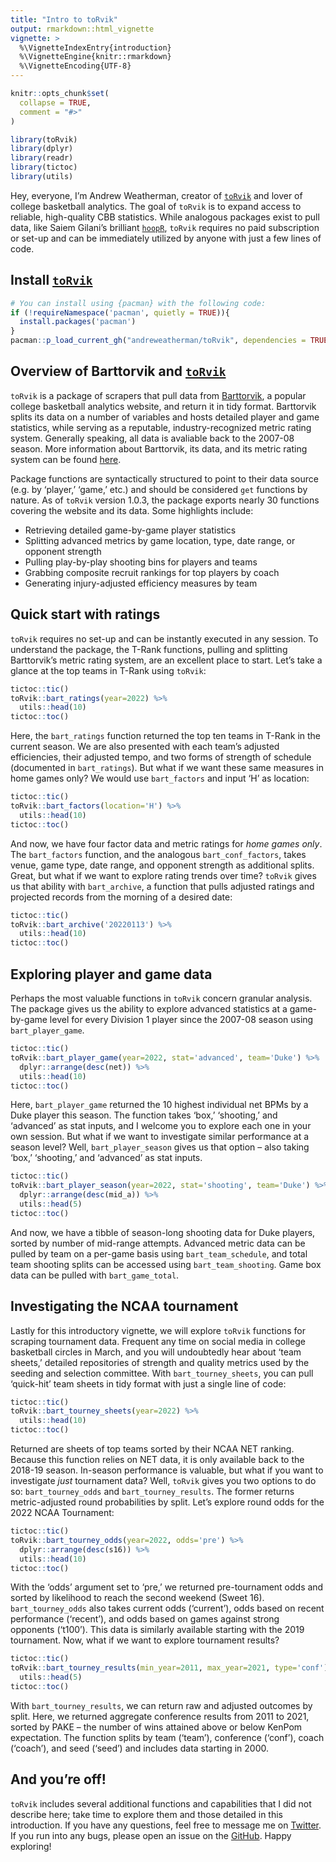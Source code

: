 ---
title: "Intro to toRvik"
output: rmarkdown::html_vignette
vignette: >
  %\VignetteIndexEntry{introduction}
  %\VignetteEngine{knitr::rmarkdown}
  %\VignetteEncoding{UTF-8}
---

```{r, include = FALSE}
knitr::opts_chunk$set(
  collapse = TRUE,
  comment = "#>"
)
```

```{r setup, include=FALSE}
library(toRvik)
library(dplyr)
library(readr)
library(tictoc)
library(utils)
```

Hey, everyone, I'm Andrew Weatherman, creator of [`toRvik`](https://github.com/andreweatherman/toRvik) and lover of college basketball analytics. The goal of `toRvik` is to expand access to reliable, high-quality CBB statistics. While analogous packages exist to pull data, like Saiem Gilani's brilliant [`hoopR`](http://hoopr.sportsdataverse.org/), `toRvik` requires no paid subscription or set-up and can be immediately utilized by anyone with just a few lines of code. 

## **Install** [**`toRvik`**](https://github.com/andreweatherman/toRvik)
```{r install, message=FALSE,eval=FALSE}
# You can install using {pacman} with the following code:
if (!requireNamespace('pacman', quietly = TRUE)){
  install.packages('pacman')
}
pacman::p_load_current_gh("andreweatherman/toRvik", dependencies = TRUE, update = TRUE)
```

## **Overview of Barttorvik and** [**`toRvik`**](https://github.com/andreweatherman/toRvik)

`toRvik` is a package of scrapers that pull data from [Barttorvik](https://barttorvik.com/), a popular college basketball analytics website, and return it in tidy format. Barttorvik splits its data on a number of variables and hosts detailed player and game statistics, while serving as a reputable, industry-recognized metric rating system. Generally speaking, all data is avaliable back to the 2007-08 season. More information about Barttorvik, its data, and its metric rating system can be found [here](http://adamcwisports.blogspot.com/p/every-possession-counts.html).

Package functions are syntactically structured to point to their data source (e.g. by 'player,' 'game,' etc.) and should be considered `get` functions by nature. As of `toRvik` version 1.0.3, the package exports nearly 30 functions covering the website and its data. Some highlights include:

- Retrieving detailed game-by-game player statistics
- Splitting advanced metrics by game location, type, date range, or opponent strength
- Pulling play-by-play shooting bins for players and teams
- Grabbing composite recruit rankings for top players by coach
- Generating injury-adjusted efficiency measures by team

## **Quick start with ratings**

`toRvik` requires no set-up and can be instantly executed in any session. To understand the package, the T-Rank functions, pulling and splitting Barttorvik's metric rating system, are an excellent place to start. Let's take a glance at the top teams in T-Rank using `toRvik`:

```{r trank, warning=FALSE}
tictoc::tic()
toRvik::bart_ratings(year=2022) %>% 
  utils::head(10)
tictoc::toc()
```

Here, the `bart_ratings` function returned the top ten teams in T-Rank in the current season. We are also presented with each team's adjusted efficiencies, their adjusted tempo, and two forms of strength of schedule (documented in `bart_ratings`). But what if we want these same measures in home games only? We would use `bart_factors` and input 'H' as location:

```{r factors, warning=FALSE}
tictoc::tic()
toRvik::bart_factors(location='H') %>%
  utils::head(10)
tictoc::toc()
```

And now, we have four factor data and metric ratings for *home games only*. The `bart_factors` function, and the analogous `bart_conf_factors`, takes venue, game type, date range, and opponent strength as additional splits. Great, but what if we want to explore rating trends over time? `toRvik` gives us that ability with `bart_archive`, a function that pulls adjusted ratings and projected records from the morning of a desired date:

```{r archive, wanring=FALSE}
tictoc::tic()
toRvik::bart_archive('20220113') %>%
  utils::head(10)
tictoc::toc()
```

## **Exploring player and game data**

Perhaps the most valuable functions in `toRvik` concern granular analysis. The package gives us the ability to explore advanced statistics at a game-by-game level for every Division 1 player since the 2007-08 season using `bart_player_game`. 

```{r player_game, warning=FALSE}
tictoc::tic()
toRvik::bart_player_game(year=2022, stat='advanced', team='Duke') %>%
  dplyr::arrange(desc(net)) %>%
  utils::head(10)
tictoc::toc()
```

Here, `bart_player_game` returned the 10 highest individual net BPMs by a Duke player this season. The function takes 'box,' 'shooting,' and 'advanced' as stat inputs, and I welcome you to explore each one in your own session. But what if we want to investigate similar performance at a season level? Well, `bart_player_season` gives us that option -- also taking 'box,' 'shooting,' and 'advanced' as stat inputs.

```{r player season, warning=FALSE}
tictoc::tic()
toRvik::bart_player_season(year=2022, stat='shooting', team='Duke') %>%
  dplyr::arrange(desc(mid_a)) %>%
  utils::head(5)
tictoc::toc()
```

And now, we have a tibble of season-long shooting data for Duke players, sorted by number of mid-range attempts. Advanced metric data can be pulled by team on a per-game basis using `bart_team_schedule`, and total team shooting splits can be accessed using `bart_team_shooting`. Game box data can be pulled with `bart_game_total`.

## **Investigating the NCAA tournament**

Lastly for this introductory vignette, we will explore `toRvik` functions for scraping tournament data. Frequent any time on social media in college basketball circles in March, and you will undoubtedly hear about 'team sheets,' detailed repositories of strength and quality metrics used by the seeding and selection committee. With `bart_tourney_sheets`, you can pull 'quick-hit' team sheets in tidy format with just a single line of code:

```{r sheets, warning=FALSE}
tictoc::tic()
toRvik::bart_tourney_sheets(year=2022) %>%
  utils::head(10)
tictoc::toc()
```

Returned are sheets of top teams sorted by their NCAA NET ranking. Because this function relies on NET data, it is only available back to the 2018-19 season. In-season performance is valuable, but what if you want to investigate *just* tournament data? Well, `toRvik` gives you two options to do so: `bart_tourney_odds` and `bart_tourney_results`. The former returns metric-adjusted round probabilities by split. Let's explore round odds for the 2022 NCAA Tournament:

```{r t_odds, warning=FALSE}
tictoc::tic()
toRvik::bart_tourney_odds(year=2022, odds='pre') %>%
  dplyr::arrange(desc(s16)) %>%
  utils::head(10)
tictoc::toc()
```

With the 'odds' argument set to 'pre,' we returned pre-tournament odds and sorted by likelihood to reach the second weekend (Sweet 16). `bart_tourney_odds` also takes current odds ('current'), odds based on recent performance ('recent'), and odds based on games against strong opponents ('t100'). This data is similarly available starting with the 2019 tournament. Now, what if we want to explore tournament results?

```{r t_res, warning=FALSE}
tictoc::tic()
toRvik::bart_tourney_results(min_year=2011, max_year=2021, type='conf') %>%
  utils::head(5)
tictoc::toc()
```

With `bart_tourney_results`, we can return raw and adjusted outcomes by split. Here, we returned aggregate conference results from 2011 to 2021, sorted by PAKE -- the number of wins attained above or below KenPom expectation. The function splits by team ('team'), conference ('conf'), coach ('coach'), and seed ('seed') and includes data starting in 2000.

## **And you're off!**

`toRvik` includes several additional functions and capabilities that I did not describe here; take time to explore them and those detailed in this introduction. If you have any questions, feel free to message me on [Twitter](https://twitter.com/andreweatherman). If you run into any bugs, please open an issue on the [GitHub](https://github.com/andreweatherman/toRvik/issues). Happy exploring!
